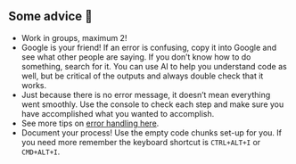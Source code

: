 ::: callout-note
## Some advice  🤝

-   Work in groups, maximum 2!
  - Google is your friend! If an error is confusing, copy it into Google and see what other people are saying. If you don't know how to do something, search for it. You can use AI to help you understand code as well, but be critical of the outputs and always double check that it works.
-   Just because there is no error message, it doesn't mean everything went smoothly. Use the console to check each step and make sure you have accomplished what you wanted to accomplish.
-   See more tips on [error handling here](https://loreabad6.github.io/app-dev-gis/misc/x_error-handling.html).
-   Document your process! Use the empty code chunks set-up for you. If you need more remember the keyboard shortcut is `CTRL+ALT+I` or `CMD+ALT+I`.
:::